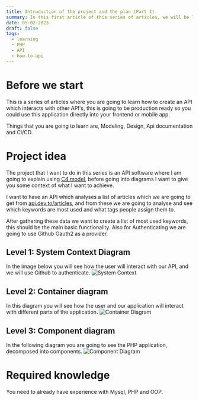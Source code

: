```yaml
---
title: Introduction of the project and the plan (Part 1).
summary: In this first article of this series of articles, we will be laying out the project idea and the plan what we are going to achieve.
date: 05-02-2023
draft: false
tags:
  - learning
  - PHP
  - API
  - how-to-api
---
```


<TOCInline toc={props.toc} asDisclosure />

# Before we start

This is a series of articles where you are going to learn how to create an API which interacts with other API's,
this is going to be production ready so you could use this application directly into your frontend or mobile app.

Things that you are going to learn are, Modeling, Design, Api documentation and CI/CD.

# Project idea

The project that I want to do in this series is an API software where I am going to explain using [C4 model](https://c4model.com/),
before going into diagrams I want to give you some context of what I want to achieve.

I want to have an API which analyses a list of articles which we are going to get from [api.dev.to/articles](),
and from these we are going to analyse and see which keywords are most used and what tags people assign them to.

After gathering these data we want to create a list of most used keywords, this should be the main basic functionality.
Also for Authenticating we are going to use Github Oauth2 as a provider.

## Level 1: System Context Diagram

In the image below you will see how the user will interact with our API, and we will use Github to authenticate.
![System Context](../../static/images/c4-keyword-analyser-system-context.jpg)

## Level 2: Container diagram

In this diagram you will see how the user and our application will interact with different parts of the application.
![Container Diagram](../../static/images/c4-level2-keyword-analyser.jpg)

## Level 3: Component diagram

In the following diagram you are going to see the PHP application, decomposed into components.
![Component Diagram](../../static/images/c4-level3-component-diagram.jpg)

# Required knowledge

You need to already have experience with Mysql, PHP and OOP.
